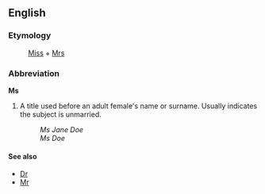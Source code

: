 ==English==
===Etymology===
: [[Miss]] + [[Mrs]]
===Abbreviation===
'''Ms'''
# A title used before an adult female's name or surname. Usually indicates the subject is unmarried.
#:''Ms Jane Doe''
#:''Ms Doe''

====See also====
*[[Dr]]
*[[Mr]]